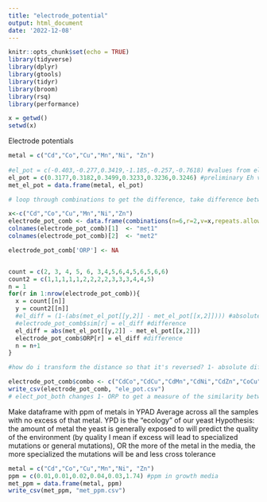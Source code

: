 ```yaml
---
title: "electrode_potential"
output: html_document
date: '2022-12-08'
---
```



```r
knitr::opts_chunk$set(echo = TRUE)
library(tidyverse)
library(dplyr)
library(gtools)
library(tidyr)
library(broom)
library(rsq)
library(performance)

x = getwd()
setwd(x)
```


Electrode potentials

```r
metal = c("Cd","Co","Cu","Mn","Ni", "Zn")
  
#el_pot = c(-0.403,-0.277,0.3419,-1.185,-0.257,-0.7618) #values from electrode potential series table
el_pot = c(0.3177,0.3182,0.3499,0.3233,0.3236,0.3246) #preliminary Eh values from ORP
met_el_pot = data.frame(metal, el_pot)

# loop through combinations to get the difference, take difference between the electrode potentials

x<-c("Cd","Co","Cu","Mn","Ni","Zn")
electrode_pot_comb <- data.frame(combinations(n=6,r=2,v=x,repeats.allowed=FALSE)) 
colnames(electrode_pot_comb)[1]  <- "met1"
colnames(electrode_pot_comb)[2]  <- "met2"

electrode_pot_comb['ORP'] <- NA


count = c(2, 3, 4, 5, 6, 3,4,5,6,4,5,6,5,6,6)
count2 = c(1,1,1,1,1,2,2,2,2,3,3,3,4,4,5)
n = 1
for(r in 1:nrow(electrode_pot_comb)){
  x = count[[n]]
  y = count2[[n]]
  #el_diff = (1-(abs(met_el_pot[[y,2]] - met_el_pot[[x,2]]))) #absolute difference between metal reactivity, 1- absolute difference to expect a positive relationship with relative fitness. more fit with values that are closer # so that larger numbers are more pleiotropy and smaller numbers are less pleiotropy
  #electrode_pot_comb$sim[r] = el_diff #difference
  el_diff = abs(met_el_pot[[y,2]] - met_el_pot[[x,2]])
  electrode_pot_comb$ORP[r] = el_diff #difference
  n = n+1
}

#how do i transform the distance so that it's reversed? 1- absolute difference 

electrode_pot_comb$combo <- c("CdCo","CdCu","CdMn","CdNi","CdZn","CoCu","CoMn","CoNi","CoZn","CuMn","CuNi","CuZn","MnNi","MnZn","NiZn")
write_csv(electrode_pot_comb, "ele_pot.csv")
# elect_pot_both changes 1- ORP to get a measure of the similarity between environemtns as opposed to difference
```



Make dataframe with ppm of metals in YPAD 
Average across all the samples with no excess of that metal.
YPD is the "ecology" of our yeast
Hypothesis: the amount of metal the yeast is generally exposed to will predict the quality of the environment (by quality I mean if excess will lead to specialized mutations or general mutations), OR the more of the metal in the media, the more specialized the mutations will be and less cross tolerance

```r
metal = c("Cd","Co","Cu","Mn","Ni", "Zn")
ppm = c(0.01,0.01,0.02,0.04,0.03,1.74) #ppm in growth media
met_ppm = data.frame(metal, ppm)
write_csv(met_ppm, "met_ppm.csv")


```





